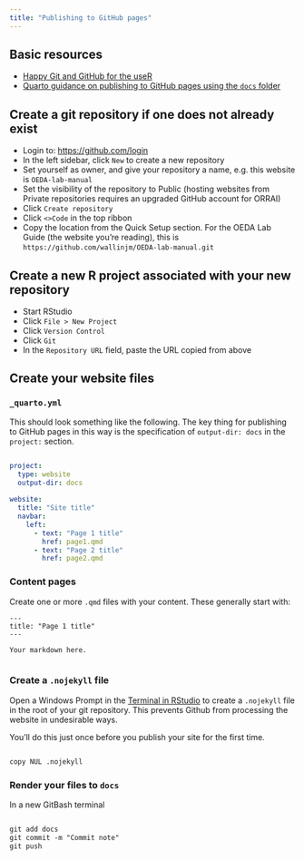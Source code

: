 ```yaml
---
title: "Publishing to GitHub pages"
---
```


## Basic resources

*   [Happy Git and GitHub for the useR](https://happygitwithr.com/rstudio-git-github.html)
*   [Quarto guidance on publishing to GitHub pages using the `docs` folder](https://quarto.org/docs/publishing/github-pages.html#render-to-docs)

## Create a git repository if one does not already exist

*   Login to: [https://github.com/login](https://github.com/login)
*   In the left sidebar, click `New` to create a new repository
*   Set yourself as owner, and give your repository a name, e.g. this website is `OEDA-lab-manual`
*   Set the visibility of the repository to Public (hosting websites from Private repositories requires an upgraded GitHub account for ORRAI)
*   Click `Create repository`
*   Click `<>Code` in the top ribbon
*   Copy the location from the Quick Setup section. For the OEDA Lab Guide (the website you're reading), this is `https://github.com/wallinjm/OEDA-lab-manual.git`


## Create a new R project associated with your new repository

*   Start RStudio
*   Click `File > New Project`
*   Click `Version Control`
*   Click `Git`
*   In the `Repository URL` field, paste the URL copied from above

## Create your website files

### `_quarto.yml`

This should look something like the following. The key thing for publishing to GitHub pages in this way is the specification of `output-dir: docs` in the `project:` section.

```yaml

project:
  type: website
  output-dir: docs
  
website:
  title: "Site title"
  navbar:
    left:
      - text: "Page 1 title"
        href: page1.qmd
      - text: "Page 2 title"
        href: page2.qmd
```

### Content pages

Create one or more `.qmd` files with your content. These generally start with:

```quarto
---
title: "Page 1 title"
---

Your markdown here.
  
```


### Create a `.nojekyll` file

Open a Windows Prompt in the  [Terminal in RStudio](https://support.posit.co/hc/en-us/articles/115010737148-Using-the-RStudio-Terminal-in-the-RStudio-IDE) to create a `.nojekyll` file in the root of your git repository. This prevents Github from processing the website in undesirable ways.

You'll do this just once before you publish your site for the first time.

```default

copy NUL .nojekyll

```
### Render your files to `docs`

In a new GitBash terminal

```default

git add docs
git commit -m "Commit note"
git push

```